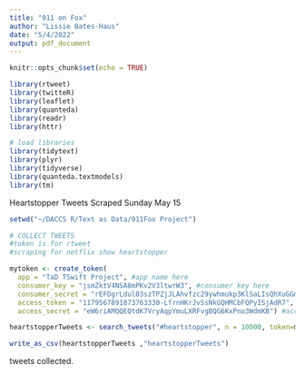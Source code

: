 ```yaml
---
title: "911 on Fox"
author: "Lissie Bates-Haus"
date: "5/4/2022"
output: pdf_document
---
```


```r
knitr::opts_chunk$set(echo = TRUE)
```

```r

library(rtweet)
library(twitteR)
library(leaflet)
library(quanteda)
library(readr)
library(httr)

# load libraries
library(tidytext)
library(plyr)
library(tidyverse)
library(quanteda.textmodels)
library(tm)

```

Heartstopper Tweets Scraped Sunday May 15

```r

setwd("~/DACCS R/Text as Data/911Fox Project")

# COLLECT TWEETS
#token is for rtweet
#scraping for netflix show heartstopper

mytoken <- create_token(
  app = "TaD TSwift Project", #app name here
  consumer_key = "jsmZktV4NSA8mPKv2V3ltwrW3", #consumer key here
  consumer_secret = "rEFDgrLdul03szTPZjJLAhvfzc29ywhmukp3KlSaLIsQhXuGGm", #consumer secret here
  access_token = "1179567891873763330-LfrnHKrJvSsNkGQHMCbFQPyISjAdR7", #access token here
  access_secret = "eW6riAMQQEQtdK7VryAqpYmuLXRFvgBQG6KxPno3WdmKB") #access secret here

heartstopperTweets <- search_tweets("#heartstopper", n = 10000, token=mytoken, include_rts = FALSE, lang = "en") 

write_as_csv(heartstopperTweets ,"heartstopperTweets")

```

tweets collected.



